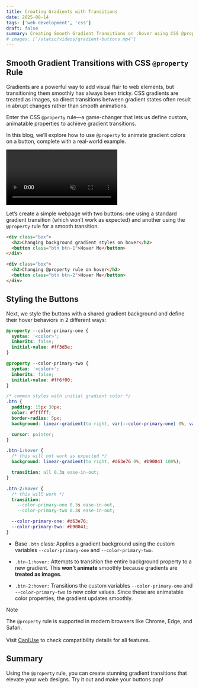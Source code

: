 ```yaml
---
title: Creating Gradients with Transitions
date: 2025-08-14
tags: ['web development', 'css']
draft: false
summary: Creating Smooth Gradient Transitions on :hover using CSS @property rule
# images: ['/static/videos/gradient-buttons.mp4']
---
```


## Smooth Gradient Transitions with CSS `@property` Rule

Gradients are a powerful way to add visual flair to web elements, but transitioning them smoothly has always been tricky. CSS gradients are treated as images, so direct transitions between gradient states often result in abrupt changes rather than smooth animations.

Enter the CSS `@property` rule—a game-changer that lets us define custom, animatable properties to achieve gradient transitions.

In this blog, we’ll explore how to use `@property` to animate gradient colors on a button, complete with a real-world example.

<video
  className="w-full"
  src="/static/videos/gradient-buttons.mp4"
  muted
  autoPlay
  playsInline
  controls
/>

Let’s create a simple webpage with two buttons: one using a standard gradient transition (which won’t work as expected) and another using the `@property` rule for a smooth transition.

```html
<div class="box">
  <h2>Changing background gradient styles on hover</h2>
  <button class="btn btn-1">Hover Me</button>
</div>

<div class="box">
  <h2>Changing @property rule on hover</h2>
  <button class="btn btn-2">Hover Me</button>
</div>
```

## Styling the Buttons

Next, we style the buttons with a shared gradient background and define their hover behaviors in 2 different ways:

```css
@property --color-primary-one {
  syntax: '<color>';
  inherits: false;
  initial-value: #ff3d3e;
}

@property --color-primary-two {
  syntax: '<color>';
  inherits: false;
  initial-value: #ff6f00;
}

/* common styles with initial gradient color */
.btn {
  padding: 15px 30px;
  color: #ffffff;
  border-radius: 5px;
  background: linear-gradient(to right, var(--color-primary-one) 0%, var(--color-primary-two) 100%);

  cursor: pointer;
}

.btn-1:hover {
  /* this will not work as expected */
  background: linear-gradient(to right, #d63e76 0%, #b90041 100%);

  transition: all 0.3s ease-in-out;
}

.btn-2:hover {
  /* this will work */
  transition:
    --color-primary-one 0.3s ease-in-out,
    --color-primary-two 0.3s ease-in-out;

  --color-primary-one: #d63e76;
  --color-primary-two: #b90041;
}
```

- Base `.btn` class: Applies a gradient background using the custom variables `--color-primary-one` and `--color-primary-two`.

- `.btn-1:hover:` Attempts to transition the entire background property to a new gradient. This **won’t animate** smoothly because gradients are **treated as images**.

- `.btn-2:hover:` Transitions the custom variables `--color-primary-one` and `--color-primary-two` to new color values. Since these are animatable color properties, the gradient updates smoothly.

> [!note]
> The `@property` rule is supported in modern browsers like Chrome, Edge, and Safari. <br /> <br /> Visit [CanIUse](https://caniuse.com/?search=%40property) to check compatibility
> details for all features.

## Summary

Using the `@property` rule, you can create stunning gradient transitions that elevate your web designs. Try it out and make your buttons pop!
